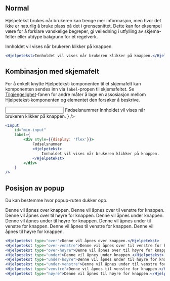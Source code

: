 
## Normal

Hjelpetekst brukes når brukeren kan trenge mer informasjon, men hvor det ikke er naturlig 
å bruke plass på det i grensesnittet. Dette kan for eksempel være for å forklare vanskelige 
begreper, gi veiledning i utfylling av skjema-felter eller utdype bakgrunn for et regelverk.

<Example>
    <Hjelpetekst popoverProps={{scrollContainerSelector: 'article.mainContent'}}>
        Innholdet vil vises når brukeren klikker på knappen.
    </Hjelpetekst>
</Example>

```jsx
<Hjelpetekst>Innholdet vil vises når brukeren klikker på knappen.</Hjelpetekst>
```

## Kombinasjon med skjemafelt

For å enkelt knytte Hjelpetekst-komponenten til et skjemafelt kan komponenten sendes inn
via `label`-propen til skjemafeltet. Se [Tilgjengelighet](/components/hjelpetekst/accessibility)-fanen for andre måter å lage en
assosiasjon mellom Hjelpetekst-komponenten og elementet den forsøker å beskrive.

<Example>
    <Input
        id="min-input"
        label={
            <div style={{display: 'flex'}}>
                Fødselsnummer
                <Hjelpetekst popoverProps={{scrollContainerSelector: 'article.mainContent'}}>
                    Innholdet vil vises når brukeren klikker på knappen.
                </Hjelpetekst>
            </div>
        }
    />
</Example>

```jsx
<Input
    id="min-input"
    label={
        <div style={{display: 'flex'}}>
            Fødselsnummer
            <Hjelpetekst>
                Innholdet vil vises når brukeren klikker på knappen.
            </Hjelpetekst>
        </div>
    }
/>
```

## Posisjon av popup

Du kan bestemme hvor popup-ruten dukker opp.

<Example>
    <Hjelpetekst type="over" popoverProps={{scrollContainerSelector: 'article.mainContent'}}>Denne vil åpnes over knappen.</Hjelpetekst>
    <Hjelpetekst type="over-venstre" popoverProps={{scrollContainerSelector: 'article.mainContent'}}>Denne vil åpnes over til venstre for knappen.</Hjelpetekst>
    <Hjelpetekst type="over-høyre" popoverProps={{scrollContainerSelector: 'article.mainContent'}}>Denne vil åpnes over til høyre for knappen.</Hjelpetekst>
    <Hjelpetekst type="under" popoverProps={{scrollContainerSelector: 'article.mainContent'}}>Denne vil åpnes under knappen.</Hjelpetekst>
    <Hjelpetekst type="under-høyre" popoverProps={{scrollContainerSelector: 'article.mainContent'}}>Denne vil åpnes under til høyre for knappen.</Hjelpetekst>
    <Hjelpetekst type="under-venstre" popoverProps={{scrollContainerSelector: 'article.mainContent'}}>Denne vil åpnes under til venstre for knappen.</Hjelpetekst>
    <Hjelpetekst type="venstre" popoverProps={{scrollContainerSelector: 'article.mainContent'}}>Denne vil åpnes til venstre for knappen.</Hjelpetekst>
    <Hjelpetekst type="høyre" popoverProps={{scrollContainerSelector: 'article.mainContent'}}>Denne vil åpnes til høyre for knappen.</Hjelpetekst>
</Example>

```jsx
<Hjelpetekst type="over">Denne vil åpnes over knappen.</Hjelpetekst>
<Hjelpetekst type="over-venstre">Denne vil åpnes over til venstre for knappen.</Hjelpetekst>
<Hjelpetekst type="over-høyre">Denne vil åpnes over til høyre for knappen.</Hjelpetekst>
<Hjelpetekst type="under">Denne vil åpnes under knappen.</Hjelpetekst>
<Hjelpetekst type="under-høyre">Denne vil åpnes under til høyre for knappen.</Hjelpetekst>
<Hjelpetekst type="under-venstre">Denne vil åpnes under til venstre for knappen.</Hjelpetekst>
<Hjelpetekst type="venstre">Denne vil åpnes til venstre for knappen.</Hjelpetekst>
<Hjelpetekst type="høyre">Denne vil åpnes til høyre for knappen.</Hjelpetekst>
```